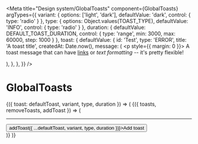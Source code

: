
<Meta
  title="Design system/GlobalToasts"
  component={GlobalToasts}
  argTypes={{
    variant: { options: ['light', 'dark'], defaultValue: 'dark', control: { type: 'radio' } },
    type: { options: Object.values(TOAST_TYPE), defaultValue: 'INFO', control: { type: 'radio' } },
    duration: { defaultValue: DEFAULT_TOAST_DURATION, control: { type: 'range', min: 3000, max: 60000, step: 1000 } },
    toast: {
      defaultValue: {
        id: 'Test',
        type: 'ERROR',
        title: 'A toast title',
        createdAt: Date.now(),
        message: (
          <p style={{ margin: 0 }}>
            A toast message that can have <a href="https://opencollective.com">links</a> or <i>text formatting</i> --
            it's pretty flexible!
          </p>
        ),
      },
    },
  }}
/>

# GlobalToasts

<Canvas>
  <Story name="Global toasts" parameters={{ controls: false }}>
    {({ toast: defaultToast, variant, type, duration }) => (
      <ToastContext.Consumer>
        {({ toasts, removeToasts, addToast }) => (
          <div>
            <GlobalToasts toasts={toasts} removeToasts={removeToasts} />
            <hr />
            <button onClick={() => addToast({ ...defaultToast, variant, type, duration })}>Add toast</button>
          </div>
        )}
      </ToastContext.Consumer>
    )}
  </Story>
</Canvas>

<ArgsTable story="Global toasts" />
